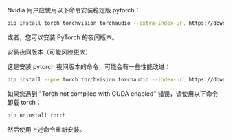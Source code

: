 Nvidia 用户应使用以下命令安装稳定版 pytorch：

```bash
pip install torch torchvision torchaudio --extra-index-url https://download.pytorch.org/whl/cu130
```

或者，您可以安装 PyTorch 的夜间版本。

<Accordion title="安装夜间版本">
<Warning>安装夜间版本（可能风险更大）</Warning>

这是安装 pytorch 夜间版本的命令，可能会有一些性能改进：

```bash
pip install --pre torch torchvision torchaudio --index-url https://download.pytorch.org/whl/nightly/cu130
```
</Accordion>

<Accordion title="故障排除">
如果您遇到 "Torch not compiled with CUDA enabled" 错误，请使用以下命令卸载 torch：

```bash
pip uninstall torch
```

然后使用上述命令重新安装。
</Accordion>